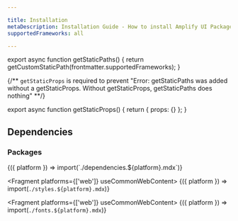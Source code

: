 ```yaml
---

title: Installation
metaDescription: Installation Guide - How to install Amplify UI Packages, Styles, and Fonts.
supportedFrameworks: all

---
```



export async function getStaticPaths() {
  return getCustomStaticPath(frontmatter.supportedFrameworks);
}

{/** `getStaticProps` is required to prevent "Error: getStaticPaths was added without a getStaticProps. Without getStaticProps, getStaticPaths does nothing" **/}

export async function getStaticProps() {
  return { props: {} };
}

## Dependencies

### Packages

<Fragment>
  {({ platform }) => import(`./dependencies.${platform}.mdx`)}
</Fragment>

<Fragment platforms={['web']} useCommonWebContent>
  {({ platform }) => import(`./styles.${platform}.mdx`)}
</Fragment>

<Fragment platforms={['web']} useCommonWebContent>
  {({ platform }) => import(`./fonts.${platform}.mdx`)}
</Fragment>
